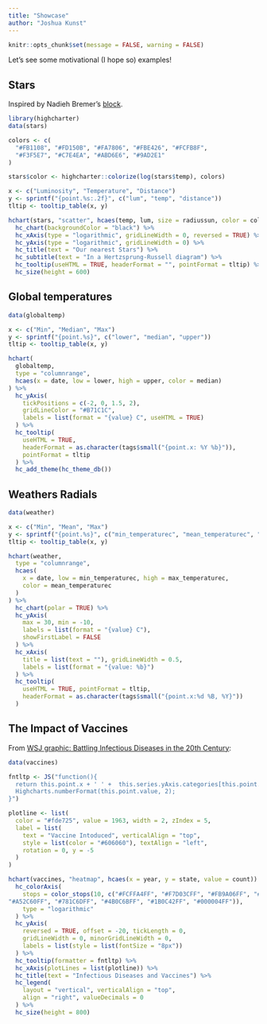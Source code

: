 ```yaml
---
title: "Showcase"
author: "Joshua Kunst"
---
```


<script>
$(document).ready(function(){ 
  el = $(".page-header > h1")
  icon = "newspaper-o"
  text = el.text()
  text_new = "<span class=\"fa fa-" + icon  + "\"></span> " + text
  el.html(text_new) 
}) ;
</script>

```r
knitr::opts_chunk$set(message = FALSE, warning = FALSE)
```

Let's see some motivational (I hope so) examples!

## Stars

Inspired by Nadieh Bremer's [block](http://bl.ocks.org/nbremer/eb0d1fd4118b731d069e2ff98dfadc47).

```r
library(highcharter)
data(stars)

colors <- c(
  "#FB1108", "#FD150B", "#FA7806", "#FBE426", "#FCFB8F",
  "#F3F5E7", "#C7E4EA", "#ABD6E6", "#9AD2E1"
)

stars$color <- highcharter::colorize(log(stars$temp), colors)

x <- c("Luminosity", "Temperature", "Distance")
y <- sprintf("{point.%s:.2f}", c("lum", "temp", "distance"))
tltip <- tooltip_table(x, y)

hchart(stars, "scatter", hcaes(temp, lum, size = radiussun, color = color)) %>%
  hc_chart(backgroundColor = "black") %>%
  hc_xAxis(type = "logarithmic", gridLineWidth = 0, reversed = TRUE) %>%
  hc_yAxis(type = "logarithmic", gridLineWidth = 0) %>%
  hc_title(text = "Our nearest Stars") %>%
  hc_subtitle(text = "In a Hertzsprung-Russell diagram") %>%
  hc_tooltip(useHTML = TRUE, headerFormat = "", pointFormat = tltip) %>%
  hc_size(height = 600)
```

## Global temperatures

```r
data(globaltemp)

x <- c("Min", "Median", "Max")
y <- sprintf("{point.%s}", c("lower", "median", "upper"))
tltip <- tooltip_table(x, y)

hchart(
  globaltemp,
  type = "columnrange",
  hcaes(x = date, low = lower, high = upper, color = median)
) %>%
  hc_yAxis(
    tickPositions = c(-2, 0, 1.5, 2),
    gridLineColor = "#B71C1C",
    labels = list(format = "{value} C", useHTML = TRUE)
  ) %>%
  hc_tooltip(
    useHTML = TRUE,
    headerFormat = as.character(tags$small("{point.x: %Y %b}")),
    pointFormat = tltip
  ) %>%
  hc_add_theme(hc_theme_db())
```


## Weathers Radials

```r
data(weather)

x <- c("Min", "Mean", "Max")
y <- sprintf("{point.%s}", c("min_temperaturec", "mean_temperaturec", "max_temperaturec"))
tltip <- tooltip_table(x, y)

hchart(weather,
  type = "columnrange",
  hcaes(
    x = date, low = min_temperaturec, high = max_temperaturec,
    color = mean_temperaturec
  )
) %>%
  hc_chart(polar = TRUE) %>%
  hc_yAxis(
    max = 30, min = -10,
    labels = list(format = "{value} C"),
    showFirstLabel = FALSE
  ) %>%
  hc_xAxis(
    title = list(text = ""), gridLineWidth = 0.5,
    labels = list(format = "{value: %b}")
  ) %>%
  hc_tooltip(
    useHTML = TRUE, pointFormat = tltip,
    headerFormat = as.character(tags$small("{point.x:%d %B, %Y}"))
  )
```

## The Impact of Vaccines

From [WSJ graphic: Battling Infectious Diseases in the 20th Century](http://graphics.wsj.com/infectious-diseases-and-vaccines/): 

```r
data(vaccines)

fntltp <- JS("function(){
  return this.point.x + ' ' +  this.series.yAxis.categories[this.point.y] + ':<br>' +
  Highcharts.numberFormat(this.point.value, 2);
}")

plotline <- list(
  color = "#fde725", value = 1963, width = 2, zIndex = 5,
  label = list(
    text = "Vaccine Intoduced", verticalAlign = "top",
    style = list(color = "#606060"), textAlign = "left",
    rotation = 0, y = -5
  )
)

hchart(vaccines, "heatmap", hcaes(x = year, y = state, value = count)) %>%
  hc_colorAxis(
    stops = color_stops(10, c("#FCFFA4FF", "#F7D03CFF", "#FB9A06FF", "#ED6925FF", "#CF4446FF", 
"#A52C60FF", "#781C6DFF", "#4B0C6BFF", "#1B0C42FF", "#000004FF")),
    type = "logarithmic"
  ) %>%
  hc_yAxis(
    reversed = TRUE, offset = -20, tickLength = 0,
    gridLineWidth = 0, minorGridLineWidth = 0,
    labels = list(style = list(fontSize = "8px"))
  ) %>%
  hc_tooltip(formatter = fntltp) %>%
  hc_xAxis(plotLines = list(plotline)) %>%
  hc_title(text = "Infectious Diseases and Vaccines") %>%
  hc_legend(
    layout = "vertical", verticalAlign = "top",
    align = "right", valueDecimals = 0
  ) %>%
  hc_size(height = 800)
```
